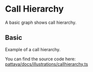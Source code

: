 # Call Hierarchy

A basic graph shows call hierarchy.

## Basic

Example of a call hierarchy.

<div id="ptyCallHierarchy"></div>

You can find the source code here: [pattaya/docs/illustrations/callhierarchy.ts](https://github.com/challenai/pattaya/blob/main/docs/illustrations/callhierarchy.ts)